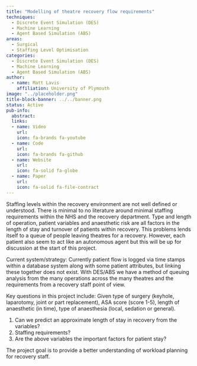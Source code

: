 ```yaml
---
title: "Modelling of theatre recovery flow requirements"
techniques:
  - Discrete Event Simulation (DES)
  - Machine Learning
  - Agent Based Simulation (ABS)
areas:
  - Surgical
  - Staffing Level Optimisation
categories:
  - Discrete Event Simulation (DES)
  - Machine Learning
  - Agent Based Simulation (ABS)
author:
  - name: Matt Lavis
    affiliation: University of Plymouth
image: "../placeholder.png"
title-block-banner: ../../banner.png
status: Active
pub-info:
  abstract:
  links:
  - name: Video
    url:
    icon: fa-brands fa-youtube
  - name: Code
    url:
    icon: fa-brands fa-github
  - name: Website
    url:
    icon: fa-solid fa-globe
  - name: Paper
    url:
    icon: fa-solid fa-file-contract
---
```


Staffing levels within the recovery environment are not well defined or understood. There is minimal to no literature around minimal staffing requirements within the NHS and the recovery department. Type and length of operation, patient variables and anaesthetic risk are all factors in the length of stay and turnover of patients within recovery. This problems lends itself to a queue of people leaving theatres for a recovery. However, each patient also seem to act like an autonomous agent but this will be up for discussion at the start of this project.

Current system/strategy: Currently patient flow is logged via time stamps within a database system along with some patient attributes, but linking these together does not exist. With DES/ABS we have a method of queuing analysis from the many operations across the many theatres and the requirements from a recovery staff point of view.

Key questions in this project include:
Given type of surgery (keyhole, laparotomy, joint or part replacement), ASA score (score 1-5), length of anaesthetic (in time), type of anaesthesia (local, sedation or general).

1. Can we predict an approximate length of stay in recovery from the variables?
2. Staffing requirements?
3. Are the above variables the important factors for patient stay?

The project goal is to provide a better understanding of workload planning for recovery staff.
